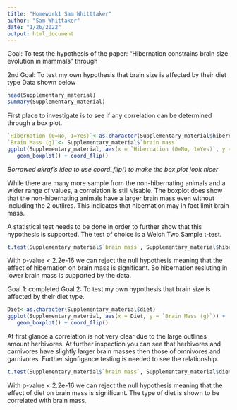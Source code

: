```yaml
---
title: "Homework1 Sam Whitttaker"
author: "Sam Whittaker"
date: "1/26/2022"
output: html_document
---
```

Goal: To test the hypothesis of the paper: "Hibernation constrains brain size evolution in mammals" through 

2nd Goal: To test my own hypothesis that brain size is affected by their diet type
Data shown below 
```r
head(Supplementary_material)
summary(Supplementary_material)
```
First place to investigate is to see if any correlation can be determined through a box plot. 

```r
`Hibernation (0=No, 1=Yes)`<-as.character(Supplementary_material$hibernation)
`Brain Mass (g)`<- Supplementary_material$`brain mass`
ggplot(Supplementary_material, aes(x = `Hibernation (0=No, 1=Yes)`, y = `Brain Mass (g)`)) + 
   geom_boxplot() + coord_flip()
```
*Borrowed akraf's idea to use coord_flip() to make the box plot look nicer* 

While there are many more sample from the non-hibernating animals and a wider range of values, a correlation is still visable. The boxplot does show that the non-hibernating animals have a larger brain mass even without including the 2 outlires. This indicates that hibernation may in fact limit brain mass. 

A statistical test needs to be done in order to further show that this hypothesis is supported. The test of choice is a Welch Two Sample t-test.

```r
t.test(Supplementary_material$`brain mass`, Supplementary_material$hibernation)
```

With p-value < 2.2e-16 we can reject the null hypothesis meaning that the effect of hibernation on brain mass is significant. So hibernation resluting in lower brain mass is supported by the data. 

Goal 1: completed 
Goal 2: To test my own hypothesis that brain size is affected by their diet type.

```r
Diet<-as.character(Supplementary_material$diet)
ggplot(Supplementary_material, aes(x = Diet, y = `Brain Mass (g)`)) + 
   geom_boxplot() + coord_flip()
```

At first glance a correlation is not very clear due to the large outlines amount herbivores. At further inspection you can see that herbivores and carnivores have slightly larger brain masses then those of omnivores and garnivores. Further signfigance testing is needed to see the relationship. 

```r
t.test(Supplementary_material$`brain mass`, Supplementary_material$diet)
```
With p-value < 2.2e-16 we can reject the null hypothesis meaning that the effect of diet on brain mass is significant. The type of diet is shown to be correlated with brain mass. 
